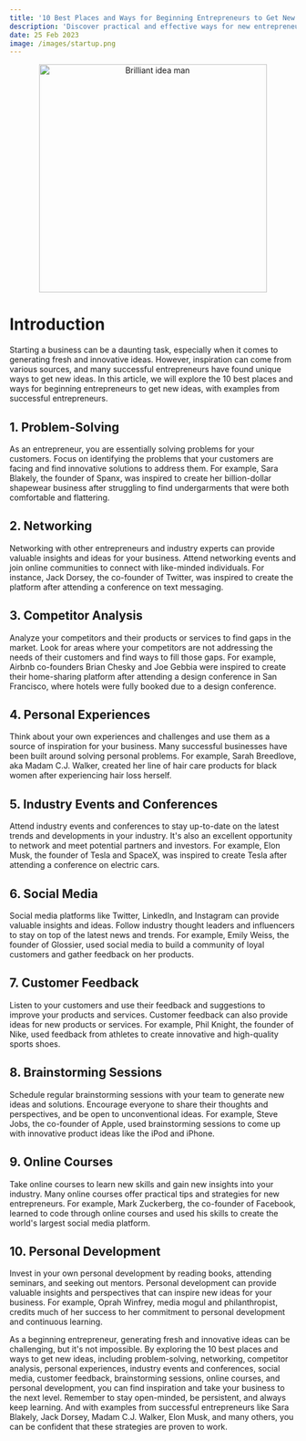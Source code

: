 ```yaml
---
title: '10 Best Places and Ways for Beginning Entrepreneurs to Get New Ideas'
description: 'Discover practical and effective ways for new entrepreneurs to generate new ideas and take their business to the next level, with examples from successful entrepreneurs.'
date: 25 Feb 2023
image: /images/startup.png
---
```


<center>
  <img src="/images/startup.png" alt="Brilliant idea man" width="400" />
</center>

# Introduction

Starting a business can be a daunting task, especially when it comes to generating fresh and innovative ideas. However, inspiration can come from various sources, and many successful entrepreneurs have found unique ways to get new ideas. In this article, we will explore the 10 best places and ways for beginning entrepreneurs to get new ideas, with examples from successful entrepreneurs.

## 1. Problem-Solving

As an entrepreneur, you are essentially solving problems for your customers. Focus on identifying the problems that your customers are facing and find innovative solutions to address them. For example, Sara Blakely, the founder of Spanx, was inspired to create her billion-dollar shapewear business after struggling to find undergarments that were both comfortable and flattering.

## 2. Networking

Networking with other entrepreneurs and industry experts can provide valuable insights and ideas for your business. Attend networking events and join online communities to connect with like-minded individuals. For instance, Jack Dorsey, the co-founder of Twitter, was inspired to create the platform after attending a conference on text messaging.

## 3. Competitor Analysis

Analyze your competitors and their products or services to find gaps in the market. Look for areas where your competitors are not addressing the needs of their customers and find ways to fill those gaps. For example, Airbnb co-founders Brian Chesky and Joe Gebbia were inspired to create their home-sharing platform after attending a design conference in San Francisco, where hotels were fully booked due to a design conference.

## 4. Personal Experiences

Think about your own experiences and challenges and use them as a source of inspiration for your business. Many successful businesses have been built around solving personal problems. For example, Sarah Breedlove, aka Madam C.J. Walker, created her line of hair care products for black women after experiencing hair loss herself.

## 5. Industry Events and Conferences

Attend industry events and conferences to stay up-to-date on the latest trends and developments in your industry. It's also an excellent opportunity to network and meet potential partners and investors. For example, Elon Musk, the founder of Tesla and SpaceX, was inspired to create Tesla after attending a conference on electric cars.

## 6. Social Media

Social media platforms like Twitter, LinkedIn, and Instagram can provide valuable insights and ideas. Follow industry thought leaders and influencers to stay on top of the latest news and trends. For example, Emily Weiss, the founder of Glossier, used social media to build a community of loyal customers and gather feedback on her products.

## 7. Customer Feedback

Listen to your customers and use their feedback and suggestions to improve your products and services. Customer feedback can also provide ideas for new products or services. For example, Phil Knight, the founder of Nike, used feedback from athletes to create innovative and high-quality sports shoes.

## 8. Brainstorming Sessions

Schedule regular brainstorming sessions with your team to generate new ideas and solutions. Encourage everyone to share their thoughts and perspectives, and be open to unconventional ideas. For example, Steve Jobs, the co-founder of Apple, used brainstorming sessions to come up with innovative product ideas like the iPod and iPhone.

## 9. Online Courses

Take online courses to learn new skills and gain new insights into your industry. Many online courses offer practical tips and strategies for new entrepreneurs. For example, Mark Zuckerberg, the co-founder of Facebook, learned to code through online courses and used his skills to create the world's largest social media platform.

## 10. Personal Development

Invest in your own personal development by reading books, attending seminars, and seeking out mentors. Personal development can provide valuable insights and perspectives that can inspire new ideas for your business. For example, Oprah Winfrey, media mogul and philanthropist, credits much of her success to her commitment to personal development and continuous learning.

As a beginning entrepreneur, generating fresh and innovative ideas can be challenging, but it's not impossible. By exploring the 10 best places and ways to get new ideas, including problem-solving, networking, competitor analysis, personal experiences, industry events and conferences, social media, customer feedback, brainstorming sessions, online courses, and personal development, you can find inspiration and take your business to the next level. Remember to stay open-minded, be persistent, and always keep learning. And with examples from successful entrepreneurs like Sara Blakely, Jack Dorsey, Madam C.J. Walker, Elon Musk, and many others, you can be confident that these strategies are proven to work.

<div className="sharethis-inline-share-buttons"></div>
